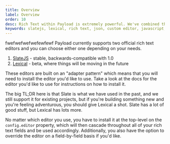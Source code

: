 ```yaml
---
title: Overview
label: Overview
order: 10
desc: Rich Text within Payload is extremely powerful. We've combined the beauty of the Medium editor with the power of the Notion editor all in one place.
keywords: slatejs, lexical, rich text, json, custom editor, javascript, typescript
---
```


fwefwefwefwefewfewf
Payload currently supports two official rich text editors and you can choose either one depending on your needs.

1. [SlateJS](/docs/rich-text/slate) - stable, backwards-compatible with 1.0
2. [Lexical](/docs/rich-text/lexical) - beta, where things will be moving in the future

These editors are built on an "adapter pattern" which means that you will need to install the editor you'd like to use. Take a look at the docs for the editor you'd like to use for instructions on how to install it.

The big TL;DR here is that Slate is what we have used in the past, and we still support it for existing projects, but if you're building something new and you're feeling adventurous, you should give Lexical a shot. Slate has a lot of good stuff, but Lexical has lots more.

No matter which editor you use, you have to install it at the top-level on the `config.editor` property, which will then cascade throughout all of your rich text fields and be used accordingly. Additionally, you also have the option to override the editor on a field-by-field basis if you'd like.
